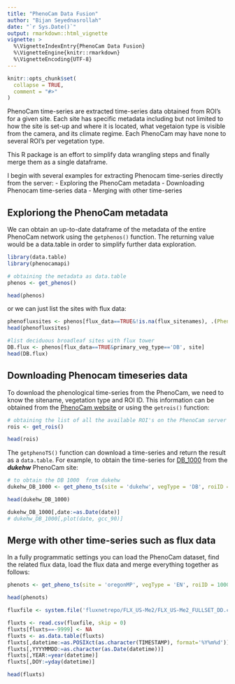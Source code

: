 ```yaml
---
title: "PhenoCam Data Fusion"
author: "Bijan Seyednasrollah"
date: "`r Sys.Date()`"
output: rmarkdown::html_vignette
vignette: >
  %\VignetteIndexEntry{PhenoCam Data Fusion}
  %\VignetteEngine{knitr::rmarkdown}
  %\VignetteEncoding{UTF-8}
---
```


```r
knitr::opts_chunk$set(
  collapse = TRUE,
  comment = "#>"
)
```


PhenoCam time-series are extracted time-series data obtained from ROI's for a given site. 
Each site has specific metadata including but not limited to how the site is set-up and where it is located, what vegetaion type is visible from the camera, and its climate regime. Each PhenoCam may have none to several ROI's per vegetation type. 

This R package is an effort to simplify data wrangling steps and finally merge them as a single dataframe.

I begin with several examples for extracting Phenocam time-series directly from the server:
- Exploring the PhenoCam metadata
- Downloading Phenocam time-series data
- Merging with other time-series

## Exploriong the PhenoCam metadata
We can obtain an up-to-date dataframe of the metadata of the entire PhenoCam network using the `getphenos()` function. The returning value would be a data.table in order to simplify further data exploration.

```r
library(data.table)
library(phenocamapi)

# obtaining the metadata as data.table
phenos <- get_phenos()

head(phenos)
```

or we can just list the sites with flux data:
```r
phenofluxsites <- phenos[flux_data==TRUE&!is.na(flux_sitenames), .(PhenoCam=site, Flux=flux_sitenames)]
head(phenofluxsites)

#list deciduous broadleaf sites with flux tower
DB.flux <- phenos[flux_data==TRUE&primary_veg_type=='DB', site]
head(DB.flux)
```



## Downloading Phenocam timeseries data

To download the phenological time-series from the PhenoCam, we need to know the sitename, vegetation type and ROI ID. This information can be obtained from the [PhenoCam website](https://phenocam.sr.unh.edu/webcam/) or using the `getrois()` function:

```r
# obtaining the list of all the available ROI's on the PhenoCam server
rois <- get_rois()

head(rois)
```

The `getphenoTS()` function can download a time-series and return the result as a `data.table`. For example, to obtain the time-series for [DB_1000](https://phenocam.sr.unh.edu/data/archive/dukehw/ROI/dukehw_DB_1000.html) from the __*dukehw*__ PhenoCam site:

```r

# to obtain the DB 1000  from dukehw
dukehw_DB_1000 <- get_pheno_ts(site = 'dukehw', vegType = 'DB', roiID = 1000, type = '3day')

head(dukehw_DB_1000)

dukehw_DB_1000[,date:=as.Date(date)]
# dukehw_DB_1000[,plot(date, gcc_90)]

```




## Merge with other time-series such as flux data 
In a fully programmatic settings you can load the PhenoCam dataset, find the related flux data, load the flux data and merge everything together as follows:

```r
phenots <- get_pheno_ts(site = 'oregonMP', vegType = 'EN', roiID = 1000)

head(phenots)

fluxfile <- system.file('fluxnetrepo/FLX_US-Me2/FLX_US-Me2_FULLSET_DD.csv', package = 'phenocamapi')

fluxts <- read.csv(fluxfile, skip = 0)
fluxts[fluxts==-9999] <- NA
fluxts <- as.data.table(fluxts)
fluxts[,datetime:=as.POSIXct(as.character(TIMESTAMP), format='%Y%m%d')]
fluxts[,YYYYMMDD:=as.character(as.Date(datetime))]
fluxts[,YEAR:=year(datetime)]
fluxts[,DOY:=yday(datetime)]

head(fluxts)

```

